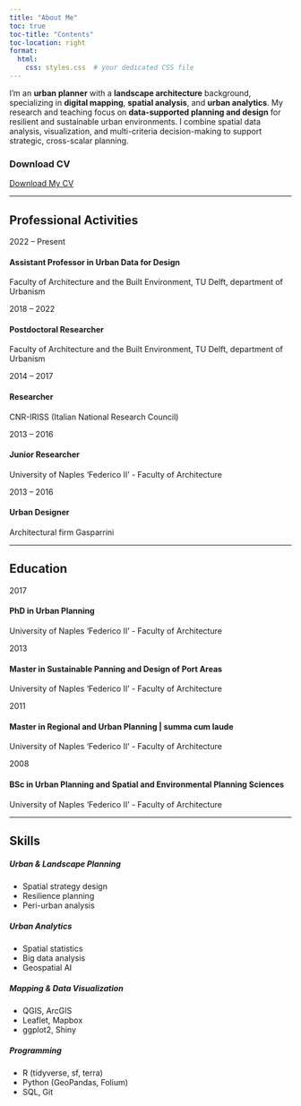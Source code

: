---
title: "About Me"
toc: true
toc-title: "Contents"
toc-location: right
format:
  html:
    css: styles.css  # your dedicated CSS file
---

I’m an **urban planner** with a **landscape architecture** background, specializing in **digital mapping**, **spatial analysis**, and **urban analytics**. My research and teaching focus on **data-supported planning and design** for resilient and sustainable urban environments. I combine spatial data analysis, visualization, and multi-criteria decision-making to support strategic, cross-scalar planning.

### Download CV

[Download My CV](files/Daniele_Cannatella_CV.pdf){.btn .btn-primary target="_blank"}

------------------------------------------------------------------------

## Professional Activities

:::::::::::: timeline
::::: timeline-item
::: timeline-date
2022 – Present
:::

::: timeline-content
<h4>Assistant Professor in Urban Data for Design</h4>

<p>Faculty of Architecture and the Built Environment, TU Delft, department of Urbanism</p>
:::
:::::

::::: timeline-item
::: timeline-date
2018 – 2022
:::

::: timeline-content
<h4>Postdoctoral Researcher</h4>

<p>Faculty of Architecture and the Built Environment, TU Delft, department of Urbanism</p>
:::
:::::

::::: timeline-item
::: timeline-date
2014 – 2017
:::

::: timeline-content
<h4>Researcher</h4>

<p>CNR-IRISS (Italian National Research Council)</p>
:::
:::::

::::: timeline-item
::: timeline-date
2013 – 2016
:::

::: timeline-content
<h4>Junior Researcher</h4>

<p>University of Naples ‘Federico II’ - Faculty of Architecture</p>
:::
:::::

::::: timeline-item
::: timeline-date
2013 – 2016
:::

::: timeline-content
<h4>Urban Designer</h4>

<p>Architectural firm Gasparrini</p>
:::
:::::

::::::::::::

------------------------------------------------------------------------

## Education

:::::::::::: timeline
::::: timeline-item
::: timeline-date
2017
:::

::: timeline-content
<h4>PhD in Urban Planning</h4>

<p>University of Naples ‘Federico II’ - Faculty of Architecture</p>
:::
:::::

::::: timeline-item
::: timeline-date
2013
:::

::: timeline-content
<h4>Master in Sustainable Panning and Design of Port Areas</h4>

<p>University of Naples ‘Federico II’ - Faculty of Architecture</p>
:::
:::::

::::: timeline-item
::: timeline-date
2011
:::

::: timeline-content
<h4>Master in Regional and Urban Planning | summa cum laude</h4>

<p>University of Naples ‘Federico II’ - Faculty of Architecture</p>
:::
:::::

::::: timeline-item
::: timeline-date
2008
:::

::: timeline-content
<h4>BSc in Urban Planning and Spatial and Environmental Planning Sciences</h4>

<p>University of Naples ‘Federico II’ - Faculty of Architecture</p>
:::
:::::

::::::::::::

------------------------------------------------------------------------

## Skills

<div class="row row-cols-1 row-cols-md-2 g-4">

<div class="col">
<div class="card h-100 p-3 text-center">
  <div class="fs-1 mb-2"><i class="bi bi-geo-alt-fill"></i></div>
  <h5 class="card-title">Urban & Landscape Planning</h5>
  <ul class="list-unstyled">
    <li>Spatial strategy design</li>
    <li>Resilience planning</li>
    <li>Peri-urban analysis</li>
  </ul>
</div>
</div>

<div class="col">
<div class="card h-100 p-3 text-center">
  <div class="fs-1 mb-2"><i class="bi bi-bar-chart-line-fill"></i></div>
  <h5 class="card-title">Urban Analytics</h5>
  <ul class="list-unstyled">
    <li>Spatial statistics</li>
    <li>Big data analysis</li>
    <li>Geospatial AI</li>
  </ul>
</div>
</div>

<div class="col">
<div class="card h-100 p-3 text-center">
  <div class="fs-1 mb-2"><i class="bi bi-map-fill"></i></div>
  <h5 class="card-title">Mapping & Data Visualization</h5>
  <ul class="list-unstyled">
    <li>QGIS, ArcGIS</li>
    <li>Leaflet, Mapbox</li>
    <li>ggplot2, Shiny</li>
  </ul>
</div>
</div>

<div class="col">
<div class="card h-100 p-3 text-center">
  <div class="fs-1 mb-2"><i class="bi bi-code-slash"></i></div>
  <h5 class="card-title">Programming</h5>
  <ul class="list-unstyled">
    <li>R (tidyverse, sf, terra)</li>
    <li>Python (GeoPandas, Folium)</li>
    <li>SQL, Git</li>
  </ul>
</div>
</div>

</div>
